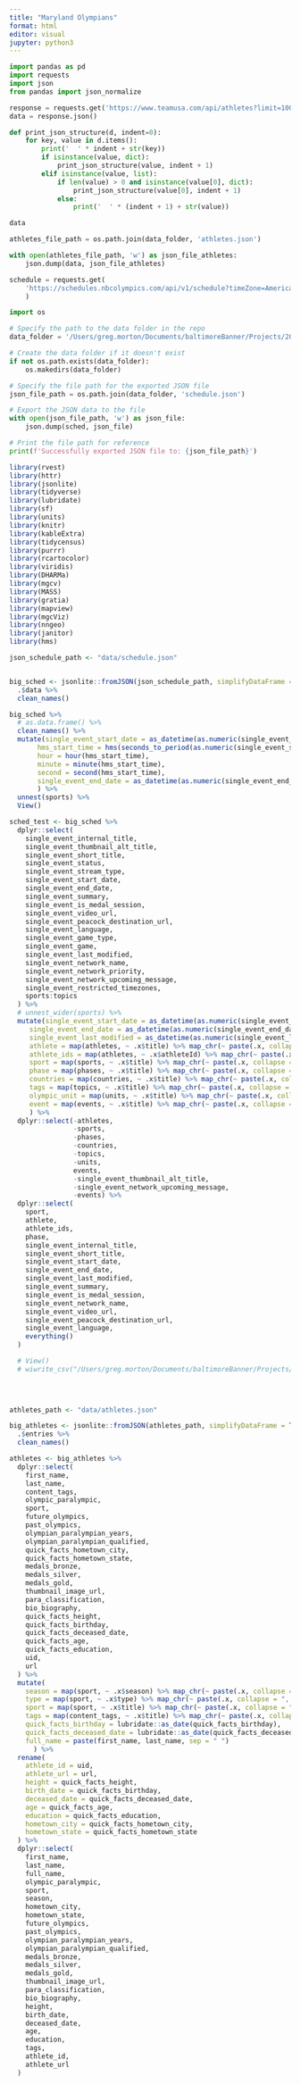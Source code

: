 ```yaml
---
title: "Maryland Olympians"
format: html
editor: visual
jupyter: python3
---
```


```python
import pandas as pd
import requests
import json
from pandas import json_normalize

response = requests.get('https://www.teamusa.com/api/athletes?limit=10000&skip=0')
data = response.json()

def print_json_structure(d, indent=0):
    for key, value in d.items():
        print('  ' * indent + str(key))
        if isinstance(value, dict):
            print_json_structure(value, indent + 1)
        elif isinstance(value, list):
            if len(value) > 0 and isinstance(value[0], dict):
                print_json_structure(value[0], indent + 1)
            else:
                print('  ' * (indent + 1) + str(value))


```

```python
data

```

```python

athletes_file_path = os.path.join(data_folder, 'athletes.json')

with open(athletes_file_path, 'w') as json_file_athletes:
    json.dump(data, json_file_athletes)
```

```python

schedule = requests.get(
    'https://schedules.nbcolympics.com/api/v1/schedule?timeZone=America%2FNew_York&startDate=2024-01-01&endDate=2024-12-31'
    )


```

```python
import os

# Specify the path to the data folder in the repo
data_folder = '/Users/greg.morton/Documents/baltimoreBanner/Projects/2024/maryland_olympians/data'

# Create the data folder if it doesn't exist
if not os.path.exists(data_folder):
    os.makedirs(data_folder)

# Specify the file path for the exported JSON file
json_file_path = os.path.join(data_folder, 'schedule.json')

# Export the JSON data to the file
with open(json_file_path, 'w') as json_file:
    json.dump(sched, json_file)

# Print the file path for reference
print(f'Successfully exported JSON file to: {json_file_path}')

```

```r
library(rvest)
library(httr)
library(jsonlite)
library(tidyverse)
library(lubridate)
library(sf)
library(units)
library(knitr)
library(kableExtra)
library(tidycensus)
library(purrr)
library(rcartocolor)
library(viridis)
library(DHARMa)
library(mgcv)
library(MASS)
library(gratia)
library(mapview)
library(mgcViz)
library(nngeo)
library(janitor)
library(hms)

```

```r
json_schedule_path <- "data/schedule.json"


big_sched <- jsonlite::fromJSON(json_schedule_path, simplifyDataFrame = T, flatten = T) %>% 
  .$data %>% 
  clean_names()

big_sched %>% 
  # as.data.frame() %>% 
  clean_names() %>% 
  mutate(single_event_start_date = as_datetime(as.numeric(single_event_start_date)),
       hms_start_time = hms(seconds_to_period(as.numeric(single_event_start_date))),
       hour = hour(hms_start_time),
       minute = minute(hms_start_time),
       second = second(hms_start_time),
       single_event_end_date = as_datetime(as.numeric(single_event_end_date)),
       ) %>% 
  unnest(sports) %>% 
  View()

sched_test <- big_sched %>%
  dplyr::select(
    single_event_internal_title, 
    single_event_thumbnail_alt_title,
    single_event_short_title,
    single_event_status,
    single_event_stream_type,
    single_event_start_date,
    single_event_end_date,
    single_event_summary,
    single_event_is_medal_session,
    single_event_video_url,
    single_event_peacock_destination_url,
    single_event_language,
    single_event_game_type,
    single_event_game,
    single_event_last_modified,
    single_event_network_name,
    single_event_network_priority,
    single_event_network_upcoming_message,
    single_event_restricted_timezones,
    sports:topics
  ) %>% 
  # unnest_wider(sports) %>% 
  mutate(single_event_start_date = as_datetime(as.numeric(single_event_start_date)),
     single_event_end_date = as_datetime(as.numeric(single_event_end_date)),
     single_event_last_modified = as_datetime(as.numeric(single_event_last_modified)),
     athlete = map(athletes, ~ .x$title) %>% map_chr(~ paste(.x, collapse = ", ")),
     athlete_ids = map(athletes, ~ .x$athleteId) %>% map_chr(~ paste(.x, collapse = ", ")),
     sport = map(sports, ~ .x$title) %>% map_chr(~ paste(.x, collapse = ", ")),
     phase = map(phases, ~ .x$title) %>% map_chr(~ paste(.x, collapse = ", ")),
     countries = map(countries, ~ .x$title) %>% map_chr(~ paste(.x, collapse = ", ")),
     tags = map(topics, ~ .x$title) %>% map_chr(~ paste(.x, collapse = ", ")),
     olympic_unit = map(units, ~ .x$title) %>% map_chr(~ paste(.x, collapse = ", ")),
     event = map(events, ~ .x$title) %>% map_chr(~ paste(.x, collapse = ", "))
     ) %>% 
  dplyr::select(-athletes, 
                -sports, 
                -phases, 
                -countries, 
                -topics, 
                -units,
                events,
                -single_event_thumbnail_alt_title,
                -single_event_network_upcoming_message,
                -events) %>% 
  dplyr::select(
    sport, 
    athlete,
    athlete_ids,
    phase,
    single_event_internal_title,
    single_event_short_title,
    single_event_start_date,
    single_event_end_date,
    single_event_last_modified,
    single_event_summary,
    single_event_is_medal_session,
    single_event_network_name,
    single_event_video_url,
    single_event_peacock_destination_url,
    single_event_language,
    everything()
  )

  # View()
  # wiwrite_csv("/Users/greg.morton/Documents/baltimoreBanner/Projects/2024/maryland_olympians/data/schedule.csv")
  

  

```

```r
athletes_path <- "data/athletes.json"

big_athletes <- jsonlite::fromJSON(athletes_path, simplifyDataFrame = T, flatten = T) %>% 
  .$entries %>% 
  clean_names()

athletes <- big_athletes %>% 
  dplyr::select(
    first_name,
    last_name,
    content_tags,
    olympic_paralympic,
    sport,
    future_olympics,
    past_olympics,
    olympian_paralympian_years,
    olympian_paralympian_qualified,
    quick_facts_hometown_city,
    quick_facts_hometown_state,
    medals_bronze,
    medals_silver,
    medals_gold,
    thumbnail_image_url,
    para_classification,
    bio_biography,
    quick_facts_height,
    quick_facts_birthday,
    quick_facts_deceased_date,
    quick_facts_age,
    quick_facts_education,
    uid,
    url
  ) %>% 
  mutate(
    season = map(sport, ~ .x$season) %>% map_chr(~ paste(.x, collapse = ", ")),
    type = map(sport, ~ .x$type) %>% map_chr(~ paste(.x, collapse = ", ")),
    sport = map(sport, ~ .x$title) %>% map_chr(~ paste(.x, collapse = ", ")),
    tags = map(content_tags, ~ .x$title) %>% map_chr(~ paste(.x, collapse = ", ")),
    quick_facts_birthday = lubridate::as_date(quick_facts_birthday),
    quick_facts_deceased_date = lubridate::as_date(quick_facts_deceased_date),
    full_name = paste(first_name, last_name, sep = " ")
      ) %>% 
  rename(
    athlete_id = uid,
    athlete_url = url,
    height = quick_facts_height,
    birth_date = quick_facts_birthday,
    deceased_date = quick_facts_deceased_date,
    age = quick_facts_age,
    education = quick_facts_education,
    hometown_city = quick_facts_hometown_city,
    hometown_state = quick_facts_hometown_state
  ) %>% 
  dplyr::select(
    first_name,
    last_name,
    full_name,
    olympic_paralympic,
    sport,
    season,
    hometown_city,
    hometown_state,
    future_olympics,
    past_olympics,
    olympian_paralympian_years,
    olympian_paralympian_qualified,
    medals_bronze,
    medals_silver,
    medals_gold,
    thumbnail_image_url,
    para_classification,
    bio_biography,
    height,
    birth_date,
    deceased_date,
    age,
    education,
    tags,
    athlete_id,
    athlete_url
  )

```

